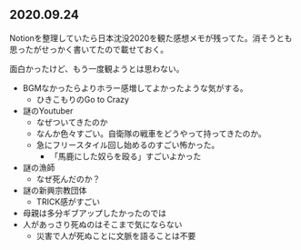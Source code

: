## 2020.09.24

Notionを整理していたら日本沈没2020を観た感想メモが残ってた。消そうとも思ったがせっかく書いてたので載せておく。

面白かったけど、もう一度観ようとは思わない。

- BGMなかったらよりホラー感増してよかったような気がする。
    - ひきこもりのGo to Crazy
- 謎のYoutuber
    - なぜついてきたのか
    - なんか色々すごい。自衛隊の戦車をどうやって持ってきたのか。
    - 急にフリースタイル回し始めるのすごい怖かった。
        - 「馬鹿にした奴らを殴る」すごいよかった
- 謎の漁師
    - なぜ死んだのか？
- 謎の新興宗教団体
    - TRICK感がすごい
- 母親は多分ギブアップしたかったのでは
- 人があっさり死ぬのはそこまで気にならない
    - 災害で人が死ぬことに文脈を語ることは不要